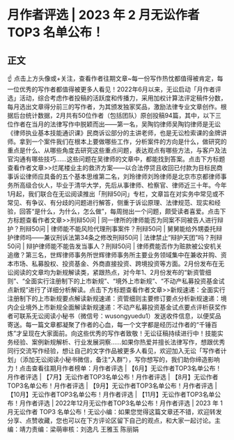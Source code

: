 # 月作者评选 | 2023 年 2 月无讼作者 TOP3 名单公布！
## 正文
☝ 点击上方头像或+关注，查看作者往期文章~每一份写作热忱都值得被肯定，每一位优秀的写作者都值得被更多人看见！2022年6月以来，无讼启动「月作者评选」活动，综合考虑作者投稿的活跃度和传播力，采用加权计算法评定稿件分数，每月选出文章得分前三的写作者，为其颁发独家奖品，激励法律专业文章创作。根据后台统计数据，2月共有50位作者（包括团队）原创投稿94篇，其中，以下三位作者在当月的法律写作中脱颖而出——第一名，吴陶钧律师吴陶钧律师是无讼《律师执业基本技能通识课》民商诉讼部分的主讲老师，也是无讼检索课的金牌讲师。拿到一个案件我们在根本上要做哪些工作，分析案件的方向是什么，做研究的重点是什么、从哪些角度去研究这些重点问题，表达观点有哪些方法，与客户及法官沟通有哪些技巧……这些问题在吴律师的文章中，都能找到答案。点击下方标题查看作者文章>>烂尾楼业主的救济方案——以合法停贷且收回已付款为目标民商事诉讼律师应具备的五个基本思维第二名，刘玲律师刘玲律师是北京市京都律师事务所高级合伙人，毕业于清华大学，先后从事律师、检察官、律师近三十年。今年1月起，我们联合在无讼阅读推出「刑辩50问」专栏，文章旨在对实务中常见或不常见、有争议、有分歧的问题进行解答，侧重于诉讼原理、法律规范、现实和经验，回答“是什么，为什么，怎么做”，每周抛出一个问题，颇受读者喜爱。点击下方标题查看作者文章>>刑辩50问 | 同一律所的律师能否为同案不同被告人进行辩护？刑辩50问 | 律师能不能风险代理刑事案件？刑辩50问 | 舅舅能给外甥委托辩护律师吗——兼议刑诉法第34条之修改刑辩50问 | 法律禁止“辩护天团”吗？刑辩50问 | 辩护律师能不能告发当事人？刑辩50问 | 律师费能否作为赃款被公安机关追缴？第三名，世辉律师事务所世辉律师事务所主要业务领域集中在兼收并购、资本市场、私募股权、投资基金、外商直接投资、跨境投资等方面。2月份发布在无讼阅读的文章均为新规解读类，紧跟热点，对今年1、2月份发布的“新资管细则”、“全面实行注册制下的上市新规”、“境外上市新规”、“不动产私募投资基金试点新规”进行了详细分析解读。点击下方标题查看作者文章>>新规速递：全面实行注册制下的上市新规要点解读新规速递：资管细则主要修订要点分析新规速递：境内企业境外上市新规全面解读新规速递：不动产私募投资基金试点要点评析获奖作者可联系无讼阅读小秘书（微信号：wusongyuedu1）发送收件信息，以便奖品寄送。每一篇文章都凝聚了作者的心血，每一个文字都是经历过作者的“千锤百炼”才呈现在大家面前。向这些优秀的写作者致敬！无讼征稿持续进行中！技能实务经验、案例新规解析、行业发展洞察……如果你热爱并擅长法律写作，想跟优秀同行交流写作经验，想让自己的文字作品被更多人看见，欢迎加入无讼「写作者计划」（添加无讼阅读小秘书微信，备注“入群”），写你想写的，我们助你缔造影响力！点击查看往期月作者榜单：月作者评选 | 【6月】无讼作者TOP3名单公布！月作者评选 | 【7月】无讼作者TOP3名单公布！月作者评选 | 【8月】无讼作者TOP3名单公布！月作者评选 | 【9月】无讼作者TOP3名单公布！月作者评选 | 【10月】无讼作者TOP3名单公布！月作者评选 | 【11月】无讼作者TOP3名单公布！月作者评选 | 2022年12月无讼作者TOP3名单公布！月作者评选 | 2023 年 1 月无讼作者 TOP3 名单公布！无讼小编：如果您觉得这篇文章还不错，欢迎转发分享、点赞收藏，您也可以在下方评论区留下自己的观点，和大家一起讨论。主编：靖力责编：梁萌审核：刘逸凡 王雅玉 陈丽娟